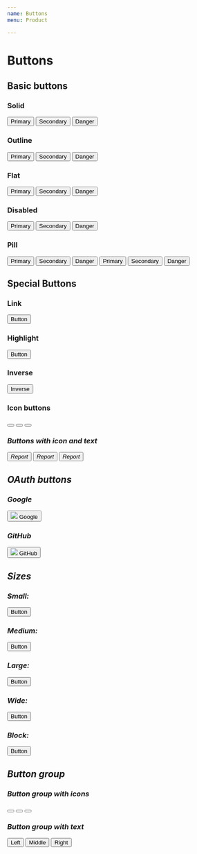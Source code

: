 ```yaml
---
name: Buttons
menu: Product

---
```


# Buttons

## Basic buttons

### Solid
<Playground>
  <button class="btn btn-primary mr-2">Primary</button>
  <button class="btn btn-secondary mr-2">Secondary</button>
  <button class="btn btn-danger">Danger</button>
</Playground>

### Outline
<Playground>
  <button class="btn btn-outline-primary mr-2">Primary</button>
  <button class="btn btn-outline-secondary mr-2">Secondary</button>
  <button class="btn btn-outline-danger">Danger</button>
</Playground>

### Flat
<Playground>
  <button class="btn btn-primary btn-flat mr-2">Primary</button>
  <button class="btn btn-secondary btn-flat mr-2">Secondary</button>
  <button class="btn btn-danger btn-flat">Danger</button>
</Playground>

### Disabled
<Playground>
  <button class="btn btn-primary btn-disabled mr-2">Primary</button>
  <button class="btn btn-secondary btn-disabled mr-2">Secondary</button>
  <button class="btn btn-danger btn-disabled">Danger</button>
</Playground>

### Pill
<Playground>
  <button class="btn btn-primary btn-pill mr-2">Primary</button>
  <button class="btn btn-secondary btn-pill mr-2">Secondary</button>
  <button class="btn btn-danger btn-pill mr-2">Danger</button>
  <button class="btn btn-outline-primary btn-pill mr-2">Primary</button>
  <button class="btn btn-outline-secondary btn-pill mr-2">Secondary</button>
  <button class="btn btn-outline-danger btn-pill">Danger</button>
</Playground>

## Special Buttons

### Link
<Playground>
   <button class="btn btn-link">Button</button>
</Playground>

### Highlight
<Playground>
   <button class="btn btn-highlight">Button</button>
</Playground>

### Inverse
<Playground>
   <button class="btn btn-inverse">Inverse</button>
</Playground>

### Icon buttons

<Playground>
<button type="button" class="btn btn-icon btn-sm mr-2"><i class="dci dci-trash" aria-hidden="true" /> </button>
<button type="button" class="btn btn-icon btn-md mr-2"><i class="dci dci-trash" aria-hidden="true" /> </button>
<button type="button" class="btn btn-icon btn-lg mr-2"><i class="dci dci-trash" aria-hidden="true" /> </button>
</Playground>

### Buttons with icon and text

<Playground>
<button type="button" class="btn btn-secondary btn-sm mr-2"><i class="dci dci-check-list" aria-hidden="true" /><span>Report</span> </button>
<button type="button" class="btn btn-secondary btn-md mr-2"><i class="dci dci-check-list" aria-hidden="true" /><span>Report</span> </button>
<button type="button" class="btn btn-secondary btn-lg mr-2"><i class="dci dci-check-list" aria-hidden="true" /><span>Report</span> </button>
</Playground>


## OAuth buttons

### Google
<Playground>
   <button class="btn btn-google btn-lg">
    <img src={google}/>
    <span class="btn-login-text">Google</span>
  </button>
</Playground>

### GitHub
<Playground>
   <button class="btn btn-github btn-lg">
    <img src={github}/>
    <span>GitHub</span>
   </button>
</Playground>

## Sizes

### Small:
<Playground>
   <button class="btn btn-primary btn-sm">Button</button>
</Playground>

### Medium:
<Playground>
   <button class="btn btn-primary">Button</button>
</Playground>

### Large:
<Playground>
   <button class="btn btn-primary btn-lg">Button</button>
</Playground>

### Wide:
<Playground>
   <button class="btn btn-primary btn-wide">Button</button><br/>
</Playground>

### Block:
<Playground>
   <button class="btn btn-primary btn-block">Button</button>
</Playground>

## Button group
### Button group with icons

<Playground>
<div class="btn-group" role="group" aria-label="Basic example">
  <button type="button" class="btn btn-secondary"><i class="fa fa-area-chart" aria-hidden="true"></i></button>
  <button type="button" class="btn btn-secondary"><i class="fa fa-pencil-square-o" aria-hidden="true"></i></button>
  <button type="button" class="btn btn-secondary"><i class="fa fa-trash-o" aria-hidden="true"></i></button>
</div>
</Playground>

### Button group with text

<Playground>
<div class="btn-group" role="group" aria-label="Basic example">
  <button type="button" class="btn btn-secondary">Left</button>
  <button type="button" class="btn btn-secondary">Middle</button>
  <button type="button" class="btn btn-secondary">Right</button>
</div>
</Playground>